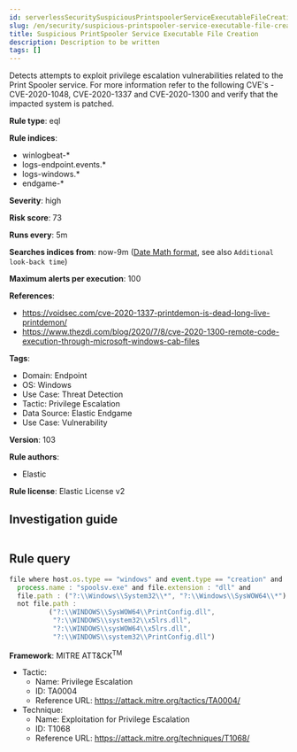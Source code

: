 ```yaml
---
id: serverlessSecuritySuspiciousPrintspoolerServiceExecutableFileCreation
slug: /en/security/suspicious-printspooler-service-executable-file-creation
title: Suspicious PrintSpooler Service Executable File Creation
description: Description to be written
tags: []
---
```


<div id="suspicious-printspooler-service-executable-file-creation"></div>

Detects attempts to exploit privilege escalation vulnerabilities related to the Print Spooler service. For more information refer to the following CVE's - CVE-2020-1048, CVE-2020-1337 and CVE-2020-1300 and verify that the impacted system is patched.

**Rule type**: eql

**Rule indices**: 

* winlogbeat-*
* logs-endpoint.events.*
* logs-windows.*
* endgame-*

**Severity**: high

**Risk score**: 73

**Runs every**: 5m

**Searches indices from**: now-9m ([Date Math format](((ref))/common-options.html#date-math), see also <DocLink id="serverlessSecurityRulesUiCreate" section="set-the-rules-schedule">`Additional look-back time`</DocLink>)

**Maximum alerts per execution**: 100

**References**: 

* https://voidsec.com/cve-2020-1337-printdemon-is-dead-long-live-printdemon/
* https://www.thezdi.com/blog/2020/7/8/cve-2020-1300-remote-code-execution-through-microsoft-windows-cab-files

**Tags**: 

* Domain: Endpoint
* OS: Windows
* Use Case: Threat Detection
* Tactic: Privilege Escalation
* Data Source: Elastic Endgame
* Use Case: Vulnerability

**Version**: 103

**Rule authors**: 

* Elastic

**Rule license**: Elastic License v2

## Investigation guide

```markdown

```

## Rule query

```js
file where host.os.type == "windows" and event.type == "creation" and
  process.name : "spoolsv.exe" and file.extension : "dll" and
  file.path : ("?:\\Windows\\System32\\*", "?:\\Windows\\SysWOW64\\*") and
  not file.path :
          ("?:\\WINDOWS\\SysWOW64\\PrintConfig.dll",
           "?:\\WINDOWS\\system32\\x5lrs.dll",
           "?:\\WINDOWS\\sysWOW64\\x5lrs.dll",
           "?:\\WINDOWS\\system32\\PrintConfig.dll")

```

**Framework**: MITRE ATT&CK<sup>TM</sup>

* Tactic:
    * Name: Privilege Escalation
    * ID: TA0004
    * Reference URL: https://attack.mitre.org/tactics/TA0004/
* Technique:
    * Name: Exploitation for Privilege Escalation
    * ID: T1068
    * Reference URL: https://attack.mitre.org/techniques/T1068/

